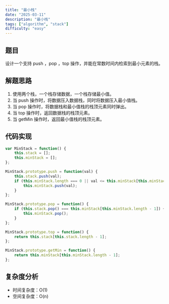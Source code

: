 ```yaml
---
title: "最小栈"
date: "2025-03-11"
description: "最小栈"
tags: ["algorithm", "stack"]
difficulty: "easy"
---
```


## 题目

设计一个支持 push ，pop ，top 操作，并能在常数时间内检索到最小元素的栈。


## 解题思路

1. 使用两个栈，一个栈存储数据，一个栈存储最小值。
2. 当 push 操作时，将数据压入数据栈，同时将数据压入最小值栈。
3. 当 pop 操作时，将数据栈和最小值栈的栈顶元素同时弹出。
4. 当 top 操作时，返回数据栈的栈顶元素。
5. 当 getMin 操作时，返回最小值栈的栈顶元素。

## 代码实现

```javascript
var MinStack = function() {
    this.stack = [];
    this.minStack = [];
};

MinStack.prototype.push = function(val) {
    this.stack.push(val);
    if (this.minStack.length === 0 || val <= this.minStack[this.minStack.length - 1]) {
        this.minStack.push(val);
    }
};

MinStack.prototype.pop = function() {
    if (this.stack.pop() === this.minStack[this.minStack.length - 1]) {
        this.minStack.pop();
    }
};

MinStack.prototype.top = function() {
    return this.stack[this.stack.length - 1];
};

MinStack.prototype.getMin = function() {
    return this.minStack[this.minStack.length - 1];
};  
```

## 复杂度分析

- 时间复杂度：O(1)
- 空间复杂度：O(n)



